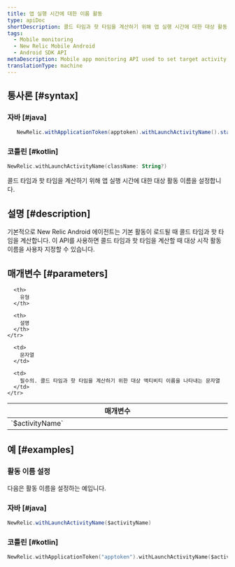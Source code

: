 ```yaml
---
title: 앱 실행 시간에 대한 이름 활동
type: apiDoc
shortDescription: 콜드 타임과 핫 타임을 계산하기 위해 앱 실행 시간에 대한 대상 활동 이름을 설정합니다.
tags:
  - Mobile monitoring
  - New Relic Mobile Android
  - Android SDK API
metaDescription: Mobile app monitoring API used to set target activity name.
translationType: machine
---
```


## 통사론 [#syntax]

### 자바 [#java]

```java
   NewRelic.withApplicationToken(apptoken).withLaunchActivityName().start(this.getApplication());
```

### 코틀린 [#kotlin]

```kotlin
NewRelic.withLaunchActivityName(className: String?)
```

콜드 타임과 핫 타임을 계산하기 위해 앱 실행 시간에 대한 대상 활동 이름을 설정합니다.

## 설명 [#description]

기본적으로 New Relic Android 에이전트는 기본 활동이 로드될 때 콜드 타임과 핫 타임을 계산합니다. 이 API를 사용하면 콜드 타임과 핫 타임을 계산할 때 대상 시작 활동 이름을 사용자 지정할 수 있습니다.

## 매개변수 [#parameters]

<table>
  <thead>
    <tr>
      <th width="25%">
        매개변수
      </th>

      <th>
        유형
      </th>

      <th>
        설명
      </th>
    </tr>
  </thead>

  <tbody>
    <tr>
      <td>
        `$activityName`
      </td>

      <td>
        문자열
      </td>

      <td>
        필수의. 콜드 타임과 핫 타임을 계산하기 위한 대상 액티비티 이름을 나타내는 문자열
      </td>
    </tr>
  </tbody>
</table>

## 예 [#examples]

### 활동 이름 설정

다음은 활동 이름을 설정하는 예입니다.

### 자바 [#java]

```java
NewRelic.withLaunchActivityName($activityName)
```

### 코틀린 [#kotlin]

```kotlin
NewRelic.withApplicationToken("apptoken").withLaunchActivityName($activityName).start(applicationContext)
```